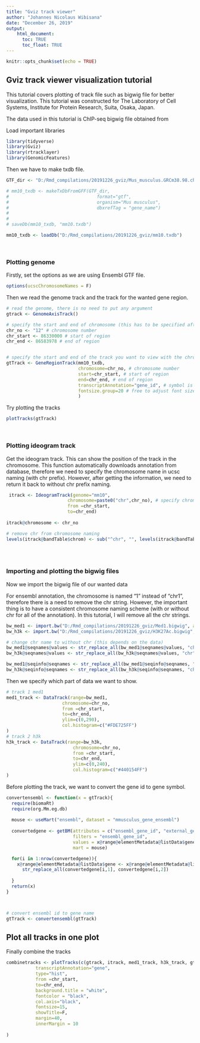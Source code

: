---
title: "Gviz track viewer"
author: "Johannes Nicolaus Wibisana"
date: "December 26, 2019"
output:
    html_document:
      toc: TRUE
      toc_float: TRUE
---

```{r setup, include=FALSE}
knitr::opts_chunk$set(echo = TRUE)
```

## Gviz track viewer visualization tutorial

This tutorial covers plotting of track file such as bigwig file for better visualization.
This tutorial was constructed for The Laboratory of Cell Systems, Institute for Protein Research, Suita, Osaka, Japan.

The data used in this tutorial is ChIP-seq bigwig file obtained from


Load important libraries
```{r message=FALSE, warning=F}
library(tidyverse)
library(Gviz)
library(rtracklayer)
library(GenomicFeatures)
```


Then we have to make txdb file. 

```{r message=FALSE}
GTF_dir <- "D:/Rmd_compilations/20191226_gviz/Mus_musculus.GRCm38.98.chr.gtf"

# mm10_txdb <- makeTxDbFromGFF(GTF_dir,
#                                 format="gtf",
#                                 organism="Mus musculus",
#                                 dbxrefTag = "gene_name")
# 
# 
# saveDb(mm10_txdb, "mm10.txdb")

mm10_txdb <- loadDb("D:/Rmd_compilations/20191226_gviz/mm10.txdb") 

```
  
&nbsp;

### Plotting genome  

Firstly, set the options as we are using Ensembl GTF file.
```{r}
options(ucscChromosomeNames = F)
```

Then we read the genome track and the track for the wanted gene region.

```{r}
# read the genome, there is no need to put any argument
gtrack <- GenomeAxisTrack()

# specify the start and end of chromosome (this has to be specified after looking at igv)
chr_no <- "12" # chromosome number
chr_start <- 86330000 # start of region
chr_end <- 86583978 # end of region


# specify the start and end of the track you want to view with the chromosome number
gtTrack <- GeneRegionTrack(mm10_txdb,
                           chromosome=chr_no, # chromosome number
                           start=chr_start, # start of region
                           end=chr_end, # end of region
                           transcriptAnnotation="gene_id", # symbol is the gene symbol
                           fontsize.group=20 # free to adjust font size
                           )

```


Try plotting the tracks
```{r}
plotTracks(gtTrack)
```

&nbsp;

### Plotting ideogram track 

Get the ideogram track. This can show the position of the track in the chromosome. This function automatically downloads annotation from database, therefore we need to specify the chromosome name in ucsc naming (with chr prefix). However, after getting the information, we need to return it back to without chr prefix naming.

```{r}
 itrack <- IdeogramTrack(genome="mm10", 
                       chromosome=paste0("chr",chr_no), # specify chromosome in ucsc naming
                       from =chr_start,
                       to=chr_end)
 
itrack@chromosome <- chr_no

# remove chr from chromosome naming
levels(itrack@bandTable$chrom) <- sub("^chr", "", levels(itrack@bandTable$chrom), ignore.case=T)



```

&nbsp;

### Importing and plotting the bigwig files 

Now we import the bigwig file of our wanted data

For ensembl annotation, the chromosome is named "1" instead of "chr1", therefore there is a need to remove the chr string. However, the important thing is to have a consistent chromosome naming scheme (with or without chr for all of the annotation). In this tutorial, I will remove all the chr strings.

```{r}
bw_med1 <- import.bw("D:/Rmd_compilations/20191226_gviz/Med1.bigwig", as="GRanges")
bw_h3k <- import.bw("D:/Rmd_compilations/20191226_gviz/H3K27Ac.bigwig", as="GRanges")

# change chr name to without chr (this depends on the data)
bw_med1@seqnames@values <- str_replace_all(bw_med1@seqnames@values, "chr", "") %>% as.factor()
bw_h3k@seqnames@values <- str_replace_all(bw_h3k@seqnames@values, "chr", "") %>% as.factor()

bw_med1@seqinfo@seqnames <- str_replace_all(bw_med1@seqinfo@seqnames, "chr", "")
bw_h3k@seqinfo@seqnames <- str_replace_all(bw_h3k@seqinfo@seqnames, "chr", "") 
```

Then we specify which part of data we want to show.

```{r}
# track 1 med1
med1_track <- DataTrack(range=bw_med1,
                     chromosome=chr_no,
                     from =chr_start,
                     to=chr_end,
                     ylim=c(0,290),
                     col.histogram=c("#FDE725FF")
)
# track 2 h3k
h3k_track <- DataTrack(range=bw_h3k,
                         chromosome=chr_no,
                         from =chr_start,
                         to=chr_end,
                         ylim=c(0,240),
                         col.histogram=c("#440154FF")
)

```


Before plotting the track, we want to convert the gene id to gene symbol.

```{r message=FALSE, warning=F}
convertensembl <- function(x = gtTrack){
  require(biomaRt)
  require(org.Mm.eg.db)
  
  mouse <- useMart("ensembl", dataset = "mmusculus_gene_ensembl")
  
  convertedgene <- getBM(attributes = c("ensembl_gene_id", "external_gene_name"),
                         filters = "ensembl_gene_id",
                         values = x@range@elementMetadata@listData$gene,
                         mart = mouse)

  for(i in 1:nrow(convertedgene)){
    x@range@elementMetadata@listData$gene <- x@range@elementMetadata@listData$gene %>% 
      str_replace_all(convertedgene[i,1], convertedgene[i,2]) 
    
  }
  return(x)
}



# convert ensembl id to gene name
gtTrack <- convertensembl(gtTrack)

```



\newline
## Plot all tracks in one plot 
\newline

Finally combine the tracks
```{r}
combinetracks <- plotTracks(c(gtrack, itrack, med1_track, h3k_track, gtTrack),
           transcriptAnnotation="gene",
           type="hist",
           from =chr_start,
           to=chr_end,
           background.title = "white",
           fontcolor = "black",
           col.axis="black",
           fontsize=15,
           showTitle=F,
           margin=40,
           innerMargin = 10
          
)




```

